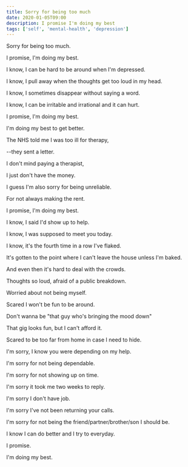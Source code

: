 ```yaml
---
title: Sorry for being too much
date: 2020-01-05T09:00
description: I promise I'm doing my best
tags: ['self', 'mental-health', 'depression']
---
```


Sorry for being too much.

I promise, I'm doing my best. 

I know, I can be hard to be around when I'm depressed.

I know, I pull away when the thoughts get too loud in my head.

I know, I sometimes disappear without saying a word.

I know, I can be irritable and irrational and it can hurt.

I promise, I'm doing my best.

I'm doing my best to get better.

The NHS told me I was too ill for therapy,

--they sent a letter.

I don't mind paying a therapist,

I just don't have the money.

I guess I'm also sorry for being unreliable.

For not always making the rent. 

I promise, I'm doing my best.

I know, I said I'd show up to help.

I know, I was supposed to meet you today.

I know, it's the fourth time in a row I've flaked.

It's gotten to the point where I can't leave the house unless I'm baked.

And even then it's hard to deal with the crowds.

Thoughts so loud, afraid of a public breakdown.

Worried about not being myself.

Scared I won't be fun to be around.

Don't wanna be "that guy who's bringing the mood down"

That gig looks fun, but I can't afford it.

Scared to be too far from home in case I need to hide.

I'm sorry, I know you were depending on my help.

I'm sorry for not being dependable.

I'm sorry for not showing up on time. 

I'm sorry it took me two weeks to reply.

I'm sorry I don't have job.

I'm sorry I've not been returning your calls.

I'm sorry for not being the friend/partner/brother/son I should be.

I know I can do better and I try to everyday.

I promise.

I'm doing my best.